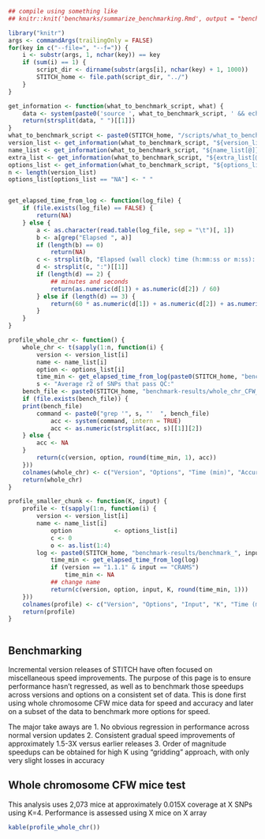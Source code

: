 ```r

## compile using something like
## knitr::knit('benchmarks/summarize_benchmarking.Rmd', output = "benchmarks/summarize_benchmarking.md"); system("rsync -av benchmarks/summarize_benchmarking.md florence:~/")

library("knitr")
args <- commandArgs(trailingOnly = FALSE)
for(key in c("--file=", "--f=")) {
    i <- substr(args, 1, nchar(key)) == key
    if (sum(i) == 1) {
        script_dir <- dirname(substr(args[i], nchar(key) + 1, 1000))
        STITCH_home <- file.path(script_dir, "../")
    }
}

get_information <- function(what_to_benchmark_script, what) {
    data <- system(paste0('source ', what_to_benchmark_script, ' && echo ', what), intern = TRUE)
    return(strsplit(data, " ")[[1]])
}
what_to_benchmark_script <- paste0(STITCH_home, "/scripts/what_to_benchmark.sh")
version_list <- get_information(what_to_benchmark_script, "${version_list[@]}")
name_list <- get_information(what_to_benchmark_script, "${name_list[@]}")
extra_list <- get_information(what_to_benchmark_script, "${extra_list[@]}")
options_list <- get_information(what_to_benchmark_script, "${options_list[@]}")
n <- length(version_list)
options_list[options_list == "NA"] <- " "


get_elapsed_time_from_log <- function(log_file) {
    if (file.exists(log_file) == FALSE) {
        return(NA)
    } else {
        a <- as.character(read.table(log_file, sep = "\t")[, 1])
        b <- a[grep("Elapsed ", a)]
        if (length(b) == 0)
            return(NA)
        c <- strsplit(b, "Elapsed (wall clock) time (h:mm:ss or m:ss): ", fixed = TRUE)[[1]][2]
        d <- strsplit(c, ":")[[1]]
        if (length(d) == 2) {
            ## minutes and seconds
            return(as.numeric(d[1]) + as.numeric(d[2]) / 60)
        } else if (length(d) == 3) {
            return(60 * as.numeric(d[1]) + as.numeric(d[2]) + as.numeric(d[3]) / 60)
        }
    }
}

profile_whole_chr <- function() {
    whole_chr <- t(sapply(1:n, function(i) {
        version <- version_list[i]
        name <- name_list[i]
        option <- options_list[i]
        time_min <- get_elapsed_time_from_log(paste0(STITCH_home, "benchmark-results/whole_chr_CFW_", name, ".txt"))
        s <- "Average r2 of SNPs that pass QC:"
	bench_file <- paste0(STITCH_home, "benchmark-results/whole_chr_CFW_", name, ".megamuga.txt")
	if (file.exists(bench_file)) {
	print(bench_file)
	    command <- paste0("grep '", s, "'  ", bench_file)
            acc <- system(command, intern = TRUE)
            acc <- as.numeric(strsplit(acc, s)[[1]][2])
	} else {
	    acc <- NA
	} 
        return(c(version, option, round(time_min, 1), acc))
    }))
    colnames(whole_chr) <- c("Version", "Options", "Time (min)", "Accuracy")
    return(whole_chr)
}

profile_smaller_chunk <- function(K, input) {
    profile <- t(sapply(1:n, function(i) {
        version <- version_list[i]
    	name <- name_list[i]
            option 		      <- options_list[i]
            c <- 0
            o <- as.list(1:4)
	    log <- paste0(STITCH_home, "benchmark-results/benchmark_", input, "_", K, "_", name, ".txt")
            time_min <- get_elapsed_time_from_log(log)
            if (version == "1.1.1" & input == "CRAMS")
                time_min <- NA
            ## change name
            return(c(version, option, input, K, round(time_min, 1)))
    }))
    colnames(profile) <- c("Version", "Options", "Input", "K", "Time (min)")
    return(profile)
}



```
## Benchmarking

Incremental version releases of STITCH have often focused on miscellaneous speed improvements. The purpose of this page is to ensure performance hasn't regressed, as well as to benchmark those speedups across versions and options on a consistent set of data. This is done first using whole chromosome CFW mice data for speed and accuracy and later on a subset of the data to benchmark more options for speed.

The major take aways are
1. No obvious regression in performance across normal version updates
2. Consistent gradual speed improvements of approximately 1.5-3X versus earlier releases
3. Order of magnitude speedups can be obtained for high K using "gridding" approach, with only very slight losses in accuracy


## Whole chromosome CFW mice test

This analysis uses 2,073 mice at approximately 0.015X coverage at X SNPs using K=4. Performance is assessed using X mice on X array

```r
kable(profile_whole_chr())
```
